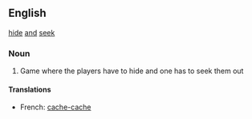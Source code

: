 ==English==
[[hide]] [[and]] [[seek]]
===Noun===
# Game where the players have to hide and one has to seek them out
====Translations====
*French: [[cache-cache]]